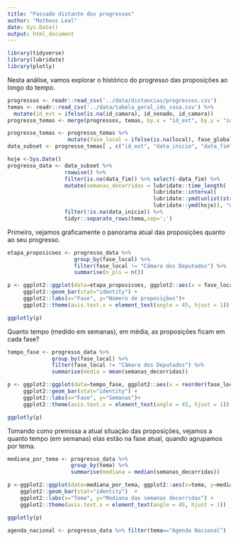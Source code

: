 ```yaml
---
title: "Passado distante dos progressos"
author: "Matheus Leal"
date: Sys.Date()
output: html_document
---
```


```r
library(tidyverse)
library(lubridate)
library(plotly)
```

Nesta análise, vamos explorar o histórico do progresso das proposições ao longo do tempo.

```r
progressos <- readr::read_csv('../data/distancias/progressos.csv')
temas <- readr::read_csv('../data/tabela_geral_ids_casa.csv') %>% 
  mutate(id_ext = ifelse(is.na(id_camara), id_senado, id_camara))
progresso_temas <- merge(progressos, temas, by.x = "id_ext", by.y = "id_ext")
```

```r
progresso_temas <- progresso_temas %>% 
                   mutate(fase_local = ifelse(is.na(local), fase_global, paste(fase_global, local, sep=" - ")))
data_subset <- progresso_temas[ , c("id_ext", "data_inicio", "data_fim", "tema", "apelido", "fase_local")]
```

```r
hoje <-Sys.Date()
progresso_data <- data_subset %>% 
                  rowwise() %>% 
                  filter(is.na(data_fim)) %>% select(-data_fim) %>% 
                  mutate(semanas_decorridas = lubridate::time_length(
                                              lubridate::interval(
                                              lubridate::ymd(unlist(strsplit(as.character(data_inicio), " "))[1]), 
                                              lubridate::ymd(hoje)), "week")) %>%
                  filter(!is.na(data_inicio)) %>% 
                  tidyr::separate_rows(tema,sep=';')

```


Primeiro, vejamos graficamente o panorama atual das proposições quanto ao seu progresso.

```r
etapa_proposicoes <- progresso_data %>% 
                     group_by(fase_local) %>%
                     filter(fase_local != "Câmara dos Deputados") %>% 
                     summarise(n_pls = n())

p <- ggplot2::ggplot(data=etapa_proposicoes, ggplot2::aes(x = fase_local, y = n_pls, fill=fase_local)) +
     ggplot2::geom_bar(stat="identity") +
     ggplot2::labs(x="Fase", y="Número de proposições")+
     ggplot2::theme(axis.text.x = element_text(angle = 45, hjust = 1))

ggplotly(p)
```

Quanto tempo (medido em semanas), em média, as proposições ficam em cada fase?

```r
tempo_fase <- progresso_data %>% 
              group_by(fase_local) %>% 
              filter(fase_local != "Câmara dos Deputados") %>% 
              summarise(media = mean(semanas_decorridas))

p <- ggplot2::ggplot(data=tempo_fase, ggplot2::aes(x = reorder(fase_local, media), y = media, fill=fase_local)) +
     ggplot2::geom_bar(stat="identity") +
     ggplot2::labs(x="Fase", y="Semanas")+
     ggplot2::theme(axis.text.x = element_text(angle = 45, hjust = 1))

ggplotly(p)
```

Tomando como premissa a atual situação das proposições, vejamos a quanto tempo (em semanas) elas estão na fase atual, quando agrupamos por tema.


```r
mediana_por_tema <- progresso_data %>% 
                    group_by(tema) %>% 
                    summarise(mediana = median(semanas_decorridas))

p <-ggplot2::ggplot(data=mediana_por_tema, ggplot2::aes(x=tema, y=mediana, fill=tema)) +
    ggplot2::geom_bar(stat="identity")  +
    ggplot2::labs(x="Tema", y="Mediana das semanas decorridas") +
    ggplot2::theme(axis.text.x = element_text(angle = 45, hjust = 1))

ggplotly(p)
```
```r
agenda_nacional <- progresso_data %>% filter(tema=="Agenda Nacional")


```

